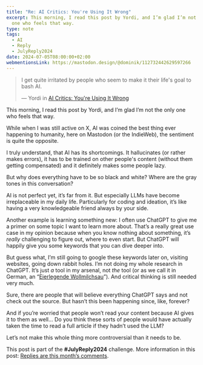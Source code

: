 ```yaml
---
title: "Re: AI Critics: You're Using It Wrong"
excerpt: This morning, I read this post by Yordi, and I’m glad I’m not the only
  one who feels that way.
type: note
tags:
  - AI
  - Reply
  - JulyReply2024
date: 2024-07-05T08:00:00+02:00
webmentionsLink: https://mastodon.design/@dominik/112732442629597266
---
```


> I get quite irritated by people who seem to make it their life's goal to bash AI.
>
> — Yordi in [AI Critics: You're Using It Wrong](https://yordi.me/ai-critics-youre-using-it-wrong/)

This morning, I read this post by Yordi, and I’m glad I’m not the only one who feels that way.

While when I was still active on X, AI was coined the best thing ever happening to humanity, here on Mastodon (or the IndieWeb), the sentiment is quite the opposite.

I truly understand, that AI has its shortcomings. It hallucinates (or rather makes errors), it has to be trained on other people's content (without them getting compensated) and it definitely makes some people lazy.

But why does everything have to be so black and white? Where are the gray tones in this conversation?

AI is not perfect yet, it’s far from it. But especially LLMs have become irreplaceable in my daily life. Particularly for coding and ideation, it’s like having a very knowledgeable friend always by your side.

Another example is learning something new: I often use ChatGPT to give me a primer on some topic I want to learn more about. That’s a really great use case in my opinion because when you know nothing about something, it’s _really_ challenging to figure out, where to even start. But ChatGPT will happily give you some keywords that you can dive deeper into.

But guess what, I’m still going to google these keywords later on, visiting websites, going down rabbit holes. I’m not doing my whole research in ChatGPT. It’s just _a_ tool in my arsenal, not _the_ tool (or as we call it in German, an “[Eierlegende Wollmilchsau](https://germanyinusa.com/2011/10/28/word-of-the-week-eierlegende-wollmilchsau/)”). And critical thinking is still needed very much.

Sure, there are people that will believe everything ChatGPT says and not check out the source. But hasn’t this been happening since, like, forever?

And if you’re worried that people won’t read your content because AI gives it to them as well… Do you think these sorts of people would have actually taken the time to read a full article if they hadn’t used the LLM?

Let’s not make this whole thing more controversial than it needs to be.

This post is part of the **#JulyReply2024** challenge. More information in this post: [Replies are this month’s comments](/july-reply-2024).
